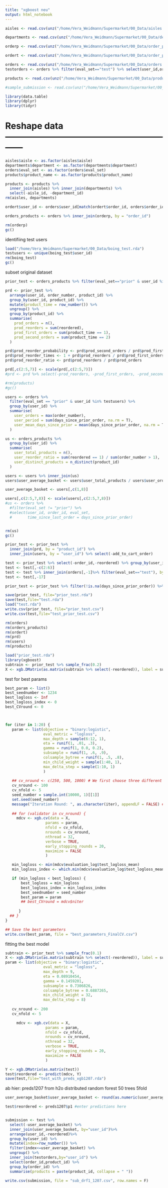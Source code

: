 ```yaml
---
title: "xgboost neu"
output: html_notebook
---
```



```r
aisles <- read.csv(unz("/home/Vera_Weidmann/Supermarket/00_Data/aisles.csv.zip", "aisles.csv"), stringsAsFactors = FALSE)

departments <- read.csv(unz("/home/Vera_Weidmann/Supermarket/00_Data/departments.csv.zip", "departments.csv"), stringsAsFactors = FALSE)

orderp <- read.csv(unz("/home/Vera_Weidmann/Supermarket/00_Data/order_products__prior.csv.zip", "order_products__prior.csv"), stringsAsFactors = FALSE)

ordert <- read.csv(unz("/home/Vera_Weidmann/Supermarket/00_Data/order_products__train.csv.zip", "order_products__train.csv"), stringsAsFactors = FALSE)

orders <- read.csv(unz("/home/Vera_Weidmann/Supermarket/00_Data/orders.csv.zip", "orders.csv"), stringsAsFactors = FALSE)
testorders <- orders %>% filter(eval_set=="test") %>% select(user_id,order_id)

products <- read.csv(unz("/home/Vera_Weidmann/Supermarket/00_Data/products.csv.zip", "products.csv"), stringsAsFactors = FALSE)

#sample_submission <- read.csv(unz("/home/Vera_Weidmann/Supermarket/00_Data/sample_submission.csv.zip", "sample_submission.csv"), stringsAsFactors = FALSE)

```

```r
library(data.table)
library(dplyr)
library(tidyr)

```

# Reshape data ------------------------------------------------------------
```r
aisles$aisle <- as.factor(aisles$aisle)
departments$department <- as.factor(departments$department)
orders$eval_set <- as.factor(orders$eval_set)
products$product_name <- as.factor(products$product_name)

products <- products %>% 
  inner_join(aisles) %>% inner_join(departments) %>% 
  select(-aisle_id, -department_id)
rm(aisles, departments)

ordert$user_id <- orders$user_id[match(ordert$order_id, orders$order_id)]

orders_products <- orders %>% inner_join(orderp, by = "order_id")

rm(orderp)
gc()

```

identifiing test users
```r
load("/home/Vera_Weidmann/Supermarket/00_Data/boing_test.rda")
testusers <- unique(boing_test$user_id)
rm(boing_test)
gc()
```

subset original dataset
```r
prior_test <- orders_products %>% filter(eval_set=="prior" & user_id %in% testusers)
```

```r
prd <- prior_test %>%
  arrange(user_id, order_number, product_id) %>%
  group_by(user_id, product_id) %>%
  mutate(product_time = row_number()) %>%
  ungroup() %>%
  group_by(product_id) %>%
  summarise(
    prod_orders = n(),
    prod_reorders = sum(reordered),
    prod_first_orders = sum(product_time == 1),
    prod_second_orders = sum(product_time == 2)
  )

prd$prod_reorder_probability <- prd$prod_second_orders / prd$prod_first_orders
prd$prod_reorder_times <- 1 + prd$prod_reorders / prd$prod_first_orders
prd$prod_reorder_ratio <- prd$prod_reorders / prd$prod_orders

prd[,c(2:5,7)] <- scale(prd[,c(2:5,7)])
#prd <- prd %>% select(-prod_reorders, -prod_first_orders, -prod_second_orders)

#rm(products)
#gc()
```

```r
users <- orders %>%
  filter(eval_set == "prior" & user_id %in% testusers) %>%
  group_by(user_id) %>%
  summarise(
    user_orders = max(order_number),
    user_period = sum(days_since_prior_order, na.rm = T),
    user_mean_days_since_prior = mean(days_since_prior_order, na.rm = T)
  )

us <- orders_products %>%
  group_by(user_id) %>%
  summarise(
    user_total_products = n(),
    user_reorder_ratio = sum(reordered == 1) / sum(order_number > 1),
    user_distinct_products = n_distinct(product_id)
  )

users <- users %>% inner_join(us)
users$user_average_basket <- users$user_total_products / users$user_orders

user_average_basket <- users[,c(1,8)]

users[,c(2:5,7,8)] <- scale(users[,c(2:5,7,8)])
#us <- orders %>%
  #filter(eval_set != "prior") %>%
  #select(user_id, order_id, eval_set,
  #       time_since_last_order = days_since_prior_order)


rm(us)
gc()
```

```r
prior_test <- prior_test %>% 
  inner_join(prd, by = "product_id") %>%
  inner_join(users, by = "user_id") %>% select(-add_to_cart_order)
```

```r
test <- prior_test %>% select(-order_id,-reordered) %>% group_by(user_id,product_id) %>%  filter(order_number==max(order_number)) %>% arrange(product_id,user_id)
test <- test[,-c(2:6)]
test <- test %>% inner_join(orders[,-1]%>% filter(eval_set=="test"), by="user_id")
test <- test[,-17]
```

```r
prior_test <- prior_test %>% filter(!is.na(days_since_prior_order)) %>% select(-eval_set,-order_id)
```

```r
save(prior_test, file="prior_test.rda")
save(test,file="test.rda")
load("test.rda")
write.csv(prior_test, file="prior_test.csv")
write.csv(test,file="test_prior_test.csv")
```

```r
rm(orders)
rm(orders_products)
rm(ordert)
rm(prd)
rm(users)
rm(products)
```


```r
load("prior_test.rda")
library(xgboost)
subtrain <- prior_test %>% sample_frac(0.2)
X <- xgb.DMatrix(as.matrix(subtrain %>% select(-reordered)), label = subtrain$reordered)
```

test for best params
```r
best_param <- list()
best_seednumber <- 1234
best_logloss <- Inf
best_logloss_index <- 0
best_CVround <- 0



for (iter in 1:20) {
   param <- list(objective = "binary:logistic",
                 eval_metric = "logloss",
                 max_depth = sample(6:12, 1),
                 eta = runif(1, .01, .3),
                 gamma = runif(1, 0.0, 0.2),
                 subsample = runif(1, .6, .9),
                 colsample_bytree = runif(1, .5, .8),
                 min_child_weight = sample(1:40, 1),
                 max_delta_step = sample(1:10, 1)
                 )
   
   ## cv_nround <- c(250, 500, 1000) # We first choose three different numbers of rounds. However, putting early_stopping in place made this step obsolete. Therefere, we were able to get rid of the nested for loop.
   cv_nround <- 100
   cv_nfold <- 5
   seed_number = sample.int(10000, 1)[[1]]
   set.seed(seed_number)
   message("Iteration Round: ", as.character(iter), appendLF = FALSE) ## Check at which iteration we are.
   
   ## for (validator in cv_nround) {
     mdcv <- xgb.cv(data = X,
                  params = param,
                  nfold = cv_nfold,
                  nrounds = cv_nround,
                  nthread = 32,
                  verbose = TRUE,
                  early_stopping_rounds = 20,
                  maximize = FALSE
                  )

   min_logloss <- min(mdcv$evaluation_log$test_logloss_mean)
   min_logloss_index <- which.min(mdcv$evaluation_log$test_logloss_mean)

   if (min_logloss < best_logloss) {
       best_logloss = min_logloss
       best_logloss_index = min_logloss_index
       best_seednumber = seed_number
       best_param = param
       ## best_CVround = mdcv$niter
       
      }
  ## }
}

## Save the best parameters
write.csv(best_param, file = "best_parameters_FinalCV.csv")

```

fitting the best model

```r
subtrain <- prior_test %>% sample_frac(0.1)
X <- xgb.DMatrix(as.matrix(subtrain %>% select(-reordered)), label = subtrain$reordered)
param <- list(objective = "binary:logistic",
                 eval_metric = "logloss",
                 max_depth = 9,
                 eta = 0.08910454,
                 gamma = 0.1459201,
                 subsample = 0.7306826,
                 colsample_bytree = 0.6887265,
                 min_child_weight = 32,
                 max_delta_step = 8)
                 
   cv_nround <- 200
   cv_nfold <- 5

     mdcv <- xgb.cv(data = X,
                  params = param,
                  nfold = cv_nfold,
                  nrounds = cv_nround,
                  nthread = 32,
                  verbose = TRUE,
                  early_stopping_rounds = 20,
                  maximize = FALSE
                  )

Y <- xgb.DMatrix(as.matrix(test))
test$reordered <- predict(mdcv, Y)
save(test,file="test_with_preds_xgb1207.rda")
```

ab hier: preds1207 from h2o distributed random forest 50 trees 5fold

```r
user_average_basket$user_average_basket <- round(as.numeric(user_average_basket$user_average_basket))
```

```r
test$reordered <- preds1207$p1 #enter predictions here


submission <- test %>% 
  select(-user_average_basket) %>% 
  inner_join(user_average_basket, by="user_id")%>% 
  arrange(user_id,-reordered)%>% 
  group_by(user_id) %>% 
  mutate(index=row_number()) %>% 
  filter(index<=user_average_basket) %>% 
  ungroup() %>% 
  inner_join(testorders,by="user_id") %>% 
  select(order_id,product_id) %>%
  group_by(order_id) %>% 
  summarise(products = paste(product_id, collapse = " "))

write.csv(submission, file = "sub_drf1_1207.csv", row.names = F)
```

